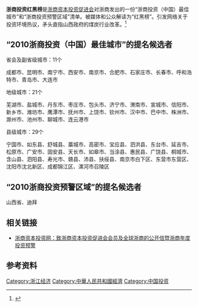 '''浙商投资红黑榜'''是[[浙商资本投资促进会|浙商资本投资促进会]]对浙商发出的一份“浙商投资（中国）最佳城市”和“浙商投资预警区域”清单。被媒体和公众解读为“红黑榜”。引发网络关于投资环境热议，矛头直指山西政府的煤炭行业改革。<ref >{{cite web|url=http://www.infzm.com/content/40583|title=投资“红黑榜”台前幕后|publisher=南方周末|accessdate=2010-01-20|archive-date=2016-07-10|archive-url=https://web.archive.org/web/20160710190629/http://www.infzm.com/content/40583|dead-url=no}}</ref>

==“2010浙商投资（中国）最佳城市”的提名候选者==
省会及副省级城市：11个

成都市、昆明市、南宁市、西安市、南京市、合肥市、石家庄市、长春市、呼和浩特市、青岛市、大连市

地级城市：21个

芜湖市、盐城市、丹东市、枣庄市、包头市、济宁市、渭南市、宣城市、信阳市、新乡市、潍坊市、鹰潭市、抚州市、上饶市、钦州市、汉中市、巴中市、株洲市、滁州市、池州市、聊城市、连云港市

县级城市：29个

宁国市、如东县、舒城县、藁城市、高密市、宝应县、泗洪县、东台市、延吉市、松原市、广安市、固安县、天长市、如皋市、当涂县、惠民县、广饶县、桐城市、含山县、泗阳县、寿光市、赣县、沛县、扶绥县、南京市白下区、东营市东营区、沈阳市沈北新区、成都锦江区、漯河市召陵区

==“2010浙商投资预警区域”的提名候选者==
山西省、迪拜

==相关链接==
*[http://www.vipzs.com/sx/a/bhjj/448.html 浙商资本投资网：致浙商资本投资促进会会员及全球浙商的公开信暨浙商年度投资预警] {{Wayback|url=http://www.vipzs.com/sx/a/bhjj/448.html |date=20100429133803 }}

==参考资料==
{{reflist}}

[[Category:浙江经济|Category:浙江经济]]
[[Category:中華人民共和國經濟|Category:中華人民共和國經濟]]
[[Category:中国投资|Category:中国投资]]